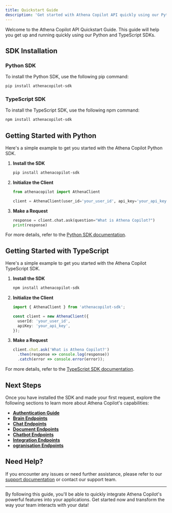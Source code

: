 ```yaml
---
title: Quickstart Guide
description: 'Get started with Athena Copilot API quickly using our Python and TypeScript SDKs.'
---
```



Welcome to the Athena Copilot API Quickstart Guide. This guide will help you get up and running quickly using our Python and TypeScript SDKs.

## SDK Installation

### Python SDK

To install the Python SDK, use the following pip command:

```bash
pip install athenacopilot-sdk
```

### TypeScript SDK

To install the TypeScript SDK, use the following npm command:

```bash
npm install athenacopilot-sdk
```

## Getting Started with Python

Here's a simple example to get you started with the Athena Copilot Python SDK.

1. **Install the SDK**

   ```bash
   pip install athenacopilot-sdk
   ```

2. **Initialize the Client**

   ```python
   from athenacopilot import AthenaClient

   client = AthenaClient(user_id='your_user_id', api_key='your_api_key')
   ```

3. **Make a Request**

   ```python
   response = client.chat.ask(question="What is Athena Copilot?")
   print(response)
   ```

For more details, refer to the [Python SDK documentation](https://github.com/athenacopilot/athenacopilot-python).

## Getting Started with TypeScript

Here's a simple example to get you started with the Athena Copilot TypeScript SDK.

1. **Install the SDK**

   ```bash
   npm install athenacopilot-sdk
   ```

2. **Initialize the Client**

   ```typescript
   import { AthenaClient } from 'athenacopilot-sdk';

   const client = new AthenaClient({
     userId: 'your_user_id',
     apiKey: 'your_api_key',
   });
   ```

3. **Make a Request**

   ```typescript
   client.chat.ask('What is Athena Copilot?')
     .then(response => console.log(response))
     .catch(error => console.error(error));
   ```

For more details, refer to the [TypeScript SDK documentation](https://github.com/athenacopilot/athenacopilot-typescript).

## Next Steps

Once you have installed the SDK and made your first request, explore the following sections to learn more about Athena Copilot's capabilities:

- **[Authentication Guide](/Authentication)**
- **[Brain Endpoints](/brain)**
- **[Chat Endpoints](/chat)**
- **[Document Endpoints](/document)**
- **[Chatbot Endpoints](/chatbot)**
- **[Integration Endpoints](/integration)**
- **[ogranisation Endpoints](/ogranisation)**

## Need Help?

If you encounter any issues or need further assistance, please refer to our [support documentation](#) or contact our support team.

---

By following this guide, you'll be able to quickly integrate Athena Copilot's powerful features into your applications. Get started now and transform the way your team interacts with your data!